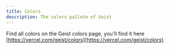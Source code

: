 ```yaml
---
title: Colors
description: The colors pallete of Geist
---
```


Find all colors on the Geist colors page, you'll find it here [https://vercel.com/geist/colors](https://vercel.com/geist/colors)

<ColorSteps />
